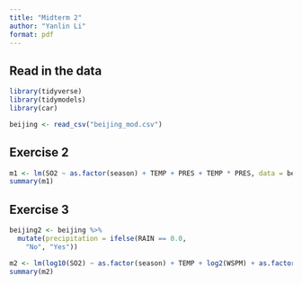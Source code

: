 ```yaml
---
title: "Midterm 2"
author: "Yanlin Li"
format: pdf
---
```


## Read in the data

```r

library(tidyverse)
library(tidymodels)
library(car)

beijing <- read_csv("beijing_mod.csv")

```

## Exercise 2

```r

m1 <- lm(SO2 ~ as.factor(season) + TEMP + PRES + TEMP * PRES, data = beijing)
summary(m1)

```

## Exercise 3

```r

beijing2 <- beijing %>%
  mutate(precipitation = ifelse(RAIN == 0.0,
    "No", "Yes"))

m2 <- lm(log10(SO2) ~ as.factor(season) + TEMP + log2(WSPM) + as.factor(precipitation) + PRES + log2(WSPM) * as.factor(season), data = beijing2)
summary(m2)

```




